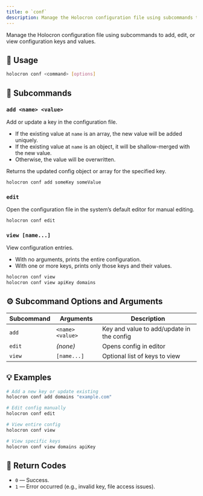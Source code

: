 ```yaml
---
title: ⚙️ `conf`
description: Manage the Holocron configuration file using subcommands to add, edit, or view configuration keys and values.
---
```


Manage the Holocron configuration file using subcommands to add, edit, or view configuration keys and values.

## 🧪 Usage

```bash
holocron conf <command> [options]
```

## 📘 Subcommands

### `add <name> <value>`

Add or update a key in the configuration file.

-   If the existing value at `name` is an array, the new value will be added uniquely.
-   If the existing value at `name` is an object, it will be shallow-merged with the new value.
-   Otherwise, the value will be overwritten.

Returns the updated config object or array for the specified key.

```bash
holocron conf add someKey someValue
```

### `edit`

Open the configuration file in the system’s default editor for manual editing.

```bash
holocron conf edit
```

### `view [name...]`

View configuration entries.

-   With no arguments, prints the entire configuration.
-   With one or more keys, prints only those keys and their values.

```bash
holocron conf view
holocron conf view apiKey domains
```

## ⚙️ Subcommand Options and Arguments

| Subcommand | Arguments        | Description                               |
| ---------- | ---------------- | ----------------------------------------- |
| `add`      | `<name> <value>` | Key and value to add/update in the config |
| `edit`     | _(none)_         | Opens config in editor                    |
| `view`     | `[name...]`      | Optional list of keys to view             |

## 💡 Examples

```bash
# Add a new key or update existing
holocron conf add domains "example.com"

# Edit config manually
holocron conf edit

# View entire config
holocron conf view

# View specific keys
holocron conf view domains apiKey
```

## 🧵 Return Codes

-   `0` — Success.
-   `1` — Error occurred (e.g., invalid key, file access issues).
